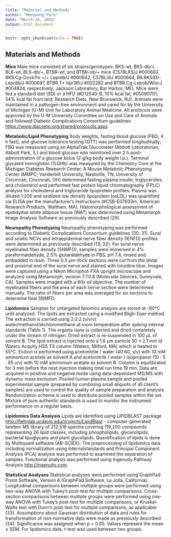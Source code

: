 ```yaml
---
title: "Material_and_Methods"
author: "Meeyoung Park"
date: "March 24, 2016"
output: html_document
---
```


```r
knitr::opts_chunk$set(echo = TRUE)
```

## Materials and Methods

**Mice**
Male mice consisted of six strains/genotypes: BKS-wt, BKS-db/+, BL6-wt, BL6-db/+, BTBR-wt, and BTBR-ob/+ mice (C57BLKS/J #000662, BKS.Cg-Dock7m +/+ Leprdb/J #000642, C57BL/6J #000664, B6.BKS(D)-Leprdb/J #000697, BTBR T+ Itpr3tf/J #002282 and BTBR.Cg-Lepob/WiscJ #004824, respectively; Jackson Laboratory, Bar Harbor, ME). Mice were fed a standard diet (SD) or a HFD (#D12540-B, 10% kcal fat; #05090701, 54% kcal fat from lard; Research Diets, New Brunswick, NJ). Animals were maintained in a pathogen-free environment and cared for by the University of Michigan (U-M) Unit for Laboratory Animal Medicine. All protocols were approved by the U-M University Committee on Use and Care of Animals and followed Diabetic Complications Consortium guidelines <https://www.diacomp.org/shared/protocols.aspx>.

**Metabolic/Lipid Phenotyping**
Body weights, fasting blood glucose (FBG; 4 h fast), and glucose tolerance testing (GTT) was performed longitudinally; FBG was measured using an AlphaTrak Glucometer (Abbott Laboratories, Abbott Park, IL) and blood glucose was monitored over 2 h post-administration of a glucose bolus (2 g/kg body weight i.p.). Terminal glycated hemoglobin (%GHb) was measured by the Chemistry Core at the Michigan Diabetes Research Center. A Mouse Metabolic Phenotyping Center (MMPC; Vanderbilt University, Nashville, TN; University of Cincinnati, Cincinnati, OH) determined fasting plasma insulin, triglycerides, and cholesterol and performed fast protein liquid chromatography (FPLC) analysis for cholesterol and triglyceride lipoprotein profiles. Plasma was diluted 1:200 and oxidized low density lipoprotein (oxLDL) was quantified via ELISA per the manufacturer’s instructions (#CSB-E07933m, American Research Products, Waltham, MA). Histomorphological assessment of epididymal white adipose tissue (WAT) was determined using Metamorph Image Analysis Software as previously described (29).

**Neuropathy Phenotyping**
Neuropathy phenotyping was performed according to Diabetic Complications Consortium guidelines (30; 31). Sural and sciatic NCVs and intraepidermal nerve fiber density (IENFD) profiles were determined as previously described (13; 32). For sural nerve myelinated fiber density (SNMFD), samples were immersed in 4% paraformaldehyde, 2.5% glutaraldehyde in PBS, pH 7.4, rinsed and embedded in resin. Three 0.5 µm-thick sections were cut from the distal and proximal end of the sural nerve and stained with toluidine blue. Images were captured using a Nikon Microphot-FXA upright microscope and analyzed using Metamorph, version 7.7.0.8 (Molecular Devices, Sunnyvale, CA). Samples were imaged with a 60x oil objective. The number of myelinated fibers and the area of each nerve section were determined manually. The ratio of fibers per area was averaged for six sections to determine final SNMFD.

**Lipidomics**
Samples for untargeted lipiomics analysis are stored at -80°C until analyzed. The lipids are extracted using a modified Bligh-Dyer method. The extraction is carried using 2:2:2 (v/v/v) water/methanol/dichloromethane at room temperature after spiking internal standards (Table 1). The organic layer is collected and dried completely under the stream of nitrogen. Dried extract is re-suspended in 100 µL of solvent B. The lipid extract is injected onto a 1.8 μm particle 50 × 2.1 mm id Waters Acquity HSS T3 column (Waters, Milford, MA) which is heated to 55°C. Elution is performed using acetonitrile / water (40:60, v/v) with 10 mM ammonium acetate  as solvent A and acetonitrile / water / isopropanol (10 : 5 : 85 v/v) with 10 mM ammonium acetate as solvent B. Column is equilibrated for 3 min before the next injection making total run time 19 min. Data are acquired in positive and negative mode using data-dependent MS/MS with dynamic mass exclusion. Pooled human plasma sample and pooled experimental sample (prepared by combining small aliquots of all client’s samples) are used to control the quality of sample preparation and analysis. Randomization scheme is used to distribute pooled samples within the set. Mixture of pure authentic standards is used to monitor the instrument performance on a regular basis.

**Lipidomics Data Analysis**
Lipids are identified using LIPIDBLAST package <http://fiehnlab.ucdavis.edu/projects/LipidBlast> - computer-generated tandem MS library of 212,516 spectra covering 119,200 compounds representing 26 lipid classes, including phospholipids, glycerolipids, bacterial lipoglycans and plant glycolipids. Quantification of lipids is done by Multiquant software (AB-SCIEX). The preprocessing of lipidomics data including normalization using internalstandards and Principal Component Analysis (PCA) analysis was performed to examined the separation of samples. Functional analysis was performed using Ingenuity Pathway Analysis <http://ingenuity.com>.

**Statistical Analyses**
Statistical analyses were performed using GraphPad Prism Software, Version 6 (GraphPad Software, La Jolla, California). Longitudinal comparisons between multiple groups were performed using two-way ANOVA with Tukey’s post-test for multiple comparisons. Cross-section comparisons between multiple groups were performed using one-way ANOVA with Tukey’s post-test for multiple comparisons, or Kruskal-Wallis test with Dunn’s post-test for multiple comparisons, as applicable (33). Assumptions about Gaussian distribution of data and rules for transformation of non-normative data were made as previously described (34). Significance was assigned when p < 0.05. Values represent the mean ± SEM. For lipidomics data, *t-test* was used between two groups.
